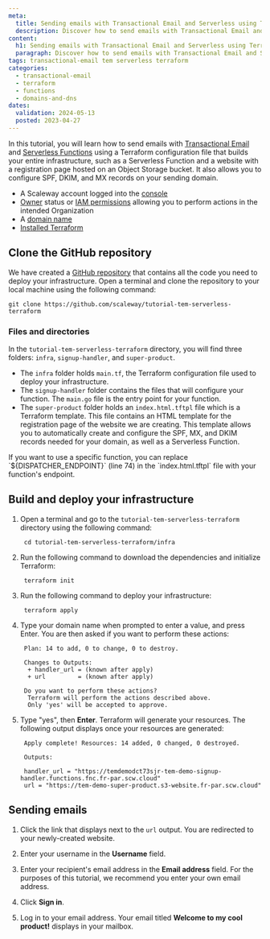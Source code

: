 ```yaml
---
meta:
  title: Sending emails with Transactional Email and Serverless using Terraform
  description: Discover how to send emails with Transactional Email and Serverless using Terraform
content:
  h1: Sending emails with Transactional Email and Serverless using Terraform
  paragraph: Discover how to send emails with Transactional Email and Serverless using Terraform
tags: transactional-email tem serverless terraform
categories:
  - transactional-email
  - terraform
  - functions
  - domains-and-dns
dates:
  validation: 2024-05-13
  posted: 2023-04-27
---
```


In this tutorial, you will learn how to send emails with [Transactional Email](/managed-services/transactional-email/quickstart/) and [Serverless Functions](/serverless/functions/quickstart/) using a Terraform configuration file that builds your entire infrastructure, such as a Serverless Function and a website with a registration page hosted on an Object Storage bucket. It also allows you to configure SPF, DKIM, and MX records on your sending domain.

<Macro id="requirements" />

- A Scaleway account logged into the [console](https://console.scaleway.com)
- [Owner](/identity-and-access-management/iam/concepts/#owner) status or [IAM permissions](/identity-and-access-management/iam/concepts/#permission) allowing you to perform actions in the intended Organization
- A [domain name](/network/domains-and-dns/quickstart/)
- [Installed Terraform](https://developer.hashicorp.com/terraform/tutorials/aws-get-started/install-cli)

## Clone the GitHub repository

We have created a [GitHub repository](https://github.com/scaleway/tutorial-tem-serverless-terraform) that contains all the code you need to deploy your infrastructure. Open a terminal and clone the repository to your local machine using the following command:

```shell
git clone https://github.com/scaleway/tutorial-tem-serverless-terraform
```

### Files and directories

In the `tutorial-tem-serverless-terraform` directory, you will find three folders: `infra`, `signup-handler`, and `super-product`.

- The `infra` folder holds `main.tf`, the Terraform configuration file used to deploy your infrastructure.
- The `signup-handler` folder contains the files that will configure your function. The `main.go` file is the entry point for your function.
- The `super-product` folder holds an `index.html.tftpl` file which is a Terraform template. This file contains an HTML template for the registration page of the website we are creating. This template allows you to automatically create and configure the SPF, MX, and DKIM records needed for your domain, as well as a Serverless Function.

<Message type="tip">
  If you want to use a specific function, you can replace `${DISPATCHER_ENDPOINT}` (line 74) in the `index.html.tftpl` file with your function's endpoint.
</Message>


## Build and deploy your infrastructure

1. Open a terminal and go to the `tutorial-tem-serverless-terraform` directory using the following command:

    ```shell
     cd tutorial-tem-serverless-terraform/infra
    ```

2. Run the following command to download the dependencies and initialize Terraform:

    ```shell
     terraform init
    ```

3. Run the following command to deploy your infrastructure:

    ```shell
     terraform apply
    ```
4. Type your domain name when prompted to enter a value, and press Enter. You are then asked if you want to perform these actions:

      ```shell
       Plan: 14 to add, 0 to change, 0 to destroy.

       Changes to Outputs:
        + handler_url = (known after apply)
        + url         = (known after apply)

       Do you want to perform these actions?
        Terraform will perform the actions described above.
        Only 'yes' will be accepted to approve.
      ```

5. Type "yes", then **Enter**. Terraform will generate your resources. The following output displays once your resources are generated:

    ```shell
     Apply complete! Resources: 14 added, 0 changed, 0 destroyed.

     Outputs:

     handler_url = "https://temdemodct73sjr-tem-demo-signup-handler.functions.fnc.fr-par.scw.cloud"
     url = "https://tem-demo-super-product.s3-website.fr-par.scw.cloud"
    ```

## Sending emails

1. Click the link that displays next to the `url` output. You are redirected to your newly-created website.
2. Enter your username in the **Username** field.
3. Enter your recipient's email address in the **Email address** field. For the purposes of this tutorial, we recommend you enter your own email address.
    <Lightbox src="scaleway-sign-in-super-website.webp" alt="" />

4. Click **Sign in**.
5. Log in to your email address. Your email titled **Welcome to my cool product!** displays in your mailbox.
<Lightbox src="scaleway-tem-email.webp" alt=""/>